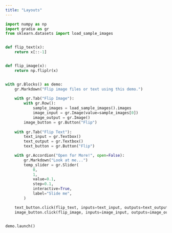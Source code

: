 ```yaml
---
title: "Layouts"
---
```


```python
import numpy as np
import gradio as gr
from sklearn.datasets import load_sample_images


def flip_text(x):
    return x[::-1]


def flip_image(x):
    return np.fliplr(x)


with gr.Blocks() as demo:
    gr.Markdown("Flip image files or text using this demo.")
    
    with gr.Tab("Flip Image"):
        with gr.Row():
            sample_images = load_sample_images().images
            image_input = gr.Image(value=sample_images[0])
            image_output = gr.Image()
        image_button = gr.Button("Flip")
    
    with gr.Tab("Flip Text"):
        text_input = gr.Textbox()
        text_output = gr.Textbox()
        text_button = gr.Button("Flip")

    with gr.Accordion("Open for More!", open=False):
        gr.Markdown("Look at me...")
        temp_slider = gr.Slider(
            0,
            1,
            value=0.1,
            step=0.1,
            interactive=True,
            label="Slide me",
        )

    text_button.click(flip_text, inputs=text_input, outputs=text_output)
    image_button.click(flip_image, inputs=image_input, outputs=image_output)


demo.launch()
```
